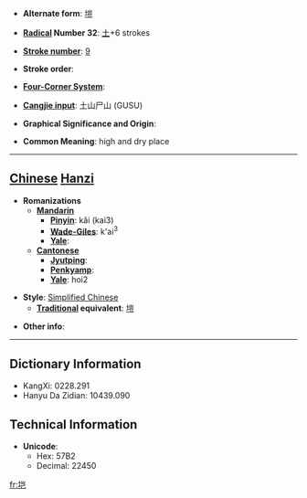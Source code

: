 * '''Alternate form''': [[塏]]

* '''[[Wiktionary:Chinese radical index| Radical]] Number 32''': [[Wiktionary:Chinese radical index 土|土]]+6 strokes

* '''[[Wiktionary:Chinese total strokes index|Stroke number]]''': [[Wiktionary:Chinese total strokes index 9|9]]

* '''Stroke order''': 

* '''[[Wiktionary:Chinese four corner index|Four-Corner System]]''': 

* '''[[Wiktionary:Chinese Cangjie index|Cangjie input]]''': 土山尸山 (GUSU)

* '''Graphical Significance and Origin''': 

* '''Common Meaning''': high and dry place

----

== [[Chinese]] [[Hanzi]] ==

* '''Romanizations'''
** '''[[Mandarin]]'''
*** '''[[Pinyin]]''': kǎi (kai3)
*** '''[[Wade-Giles]]''': k'ai<sup>3</sup>
*** '''[[Yale]]''': 
** '''[[Cantonese]]'''
*** '''[[Jyutping]]''':
*** '''[[Penkyamp]]''': 
*** '''[[Yale]]''': hoi2

* '''Style''': [[Simplified Chinese]] 
** '''[[Traditional Chinese|Traditional]] equivalent''': [[塏]]

* '''Other info''': 

----

== Dictionary Information ==

* KangXi: 0228.291
* Hanyu Da Zidian: 10439.090

== Technical Information ==

* '''Unicode''':
** Hex: 57B2
** Decimal: 22450

[[fr:垲]]